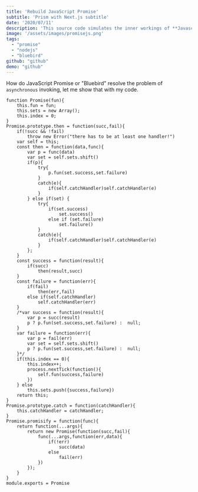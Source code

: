 ```yaml
---
title: 'Rebuild JavaScript Promise'
subtitle: 'Prism with Next.js subtitle'
date: '2020/07/11'
description: 'This source code simulates the inner workings of **Javascript Promise** in very concise code...'
image: '/assets/images/promisejs.png'
tags:
  - "promise"
  - "nodejs"
  - "bluebird"
github: "github"
demo: "github"
---
```

How do JavaScript Promise or "Bluebird" resolve the problem of `asynchronous` invoking, let me show that with my code.
```nodejs
function Promise(fun){
	this.fun = fun;
	this.sets = new Array();
	this.index = 0;
}
Promise.prototype.then = function(succ,fail){
	if(!succ && !fail)
		throw new Error("there has to be at least one handler!")
	var self = this;
	const then = function(data,func){
		var p = func(data)
		var set = self.sets.shift()
		if(p){
			try{
				p.fun(set.success,set.failure)
			}
			catch(e){
				if(self.catchHandler)self.catchHandler(e)
			}
		} else if(set) {
			try{
				if(set.success)
					set.success()
				else if (set.failure)
					set.failure()
			}
			catch(e){
				if(self.catchHandler)self.catchHandler(e)
			}
		};
	}
	const success = function(result){
		if(succ)
			then(result,succ)
	}
	const failure = function(err){
		if(fail)
			then(err,fail)
		else if(self.catchHandler)
			self.catchHandler(err)
	}
	/*var success = function(result){
		var p = succ(result)
		p ? p.fun(set.success,set.failure) :  null;
	}
	var failure = function(err){
		var p = fail(err)
		var set = self.sets.shift()
		p ? p.fun(set.success,set.failure) :  null;
	}*/
	if(this.index == 0){
		this.index++;
		process.nextTick(function(){
			self.fun(success,failure)
		})
	} else
		this.sets.push({success,failure})
	return this;
}
Promise.prototype.catch = function(catchHandler){
	this.catchHandler = catchHandler;
}
Promise.promisify = function(func){
	return function(...args){
		return new Promise(function(succ,fail){
			func(...args,function(err,data){
				if(!err)
					succ(data)
				else
					fail(err)
			})
		});
	}
}
module.exports = Promise
```
